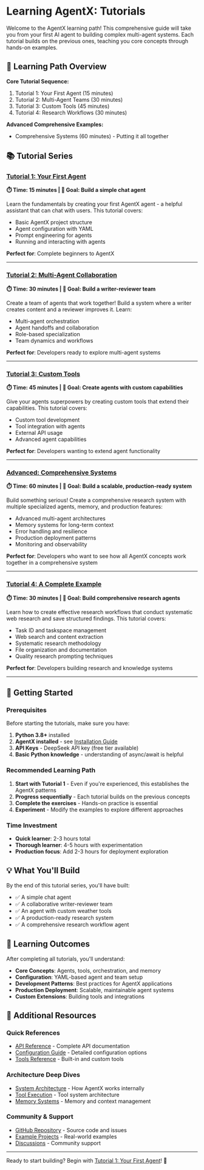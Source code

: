 # Learning AgentX: Tutorials

Welcome to the AgentX learning path! This comprehensive guide will take you from your first AI agent to building complex multi-agent systems. Each tutorial builds on the previous ones, teaching you core concepts through hands-on examples.

## 🎯 Learning Path Overview

**Core Tutorial Sequence:**

1. Tutorial 1: Your First Agent (15 minutes)
2. Tutorial 2: Multi-Agent Teams (30 minutes)
3. Tutorial 3: Custom Tools (45 minutes)
4. Tutorial 4: Research Workflows (30 minutes)

**Advanced Comprehensive Examples:**

- Comprehensive Systems (60 minutes) - Putting it all together

## 📚 Tutorial Series

### [Tutorial 1: Your First Agent](/docs/tutorials/1-first-agent)

**⏱️ Time: 15 minutes | 🎯 Goal: Build a simple chat agent**

Learn the fundamentals by creating your first AgentX agent - a helpful assistant that can chat with users. This tutorial covers:

- Basic AgentX project structure
- Agent configuration with YAML
- Prompt engineering for agents
- Running and interacting with agents

**Perfect for**: Complete beginners to AgentX

---

### [Tutorial 2: Multi-Agent Collaboration](/docs/tutorials/2-multi-agent)

**⏱️ Time: 30 minutes | 🎯 Goal: Build a writer-reviewer team**

Create a team of agents that work together! Build a system where a writer creates content and a reviewer improves it. Learn:

- Multi-agent orchestration
- Agent handoffs and collaboration
- Role-based specialization
- Team dynamics and workflows

**Perfect for**: Developers ready to explore multi-agent systems

---

### [Tutorial 3: Custom Tools](/docs/tutorials/3-custom-tools)

**⏱️ Time: 45 minutes | 🎯 Goal: Create agents with custom capabilities**

Give your agents superpowers by creating custom tools that extend their capabilities. This tutorial covers:

- Custom tool development
- Tool integration with agents
- External API usage
- Advanced agent capabilities

**Perfect for**: Developers wanting to extend agent functionality

---

### [Advanced: Comprehensive Systems](/docs/tutorials/91-comprehensive-systems)

**⏱️ Time: 60 minutes | 🎯 Goal: Build a scalable, production-ready system**

Build something serious! Create a comprehensive research system with multiple specialized agents, memory, and production features:

- Advanced multi-agent architectures
- Memory systems for long-term context
- Error handling and resilience
- Production deployment patterns
- Monitoring and observability

**Perfect for**: Developers who want to see how all AgentX concepts work together in a comprehensive system

---

### [Tutorial 4: A Complete Example](/docs/tutorials/91-comprehensive-systems)

**⏱️ Time: 30 minutes | 🎯 Goal: Build comprehensive research agents**

Learn how to create effective research workflows that conduct systematic web research and save structured findings. This tutorial covers:

- Task ID and taskspace management
- Web search and content extraction
- Systematic research methodology
- File organization and documentation
- Quality research prompting techniques

**Perfect for**: Developers building research and knowledge systems

---

## 🚀 Getting Started

### Prerequisites

Before starting the tutorials, make sure you have:

1. **Python 3.8+** installed
2. **AgentX installed** - see [Installation Guide](/getting-started/installation)
3. **API Keys** - DeepSeek API key (free tier available)
4. **Basic Python knowledge** - understanding of async/await is helpful

### Recommended Learning Path

1. **Start with Tutorial 1** - Even if you're experienced, this establishes the AgentX patterns
2. **Progress sequentially** - Each tutorial builds on the previous concepts
3. **Complete the exercises** - Hands-on practice is essential
4. **Experiment** - Modify the examples to explore different approaches

### Time Investment

- **Quick learner**: 2-3 hours total
- **Thorough learner**: 4-5 hours with experimentation
- **Production focus**: Add 2-3 hours for deployment exploration

## 💡 What You'll Build

By the end of this tutorial series, you'll have built:

- ✅ A simple chat agent
- ✅ A collaborative writer-reviewer team
- ✅ An agent with custom weather tools
- ✅ A production-ready research system
- ✅ A comprehensive research workflow agent

## 🎯 Learning Outcomes

After completing all tutorials, you'll understand:

- **Core Concepts**: Agents, tools, orchestration, and memory
- **Configuration**: YAML-based agent and team setup
- **Development Patterns**: Best practices for AgentX applications
- **Production Deployment**: Scalable, maintainable agent systems
- **Custom Extensions**: Building tools and integrations

## 📖 Additional Resources

### Quick References

- [API Reference](/api/core-classes) - Complete API documentation
- [Configuration Guide](/api/configuration) - Detailed configuration options
- [Tools Reference](/api/tools) - Built-in and custom tools

### Architecture Deep Dives

- [System Architecture](/docs/design/overview) - How AgentX works internally
- [Tool Execution](/docs/design/tool-execution) - Tool system architecture
- [Memory Systems](/docs/design/state-and-context) - Memory and context management

### Community & Support

- [GitHub Repository](https://github.com/dustland/agentx) - Source code and issues
- [Example Projects](https://github.com/dustland/agentx/tree/main/examples) - Real-world examples
- [Discussions](https://github.com/dustland/agentx/discussions) - Community support

---

Ready to start building? Begin with [Tutorial 1: Your First Agent](/docs/tutorials/1-first-agent)! 🚀
